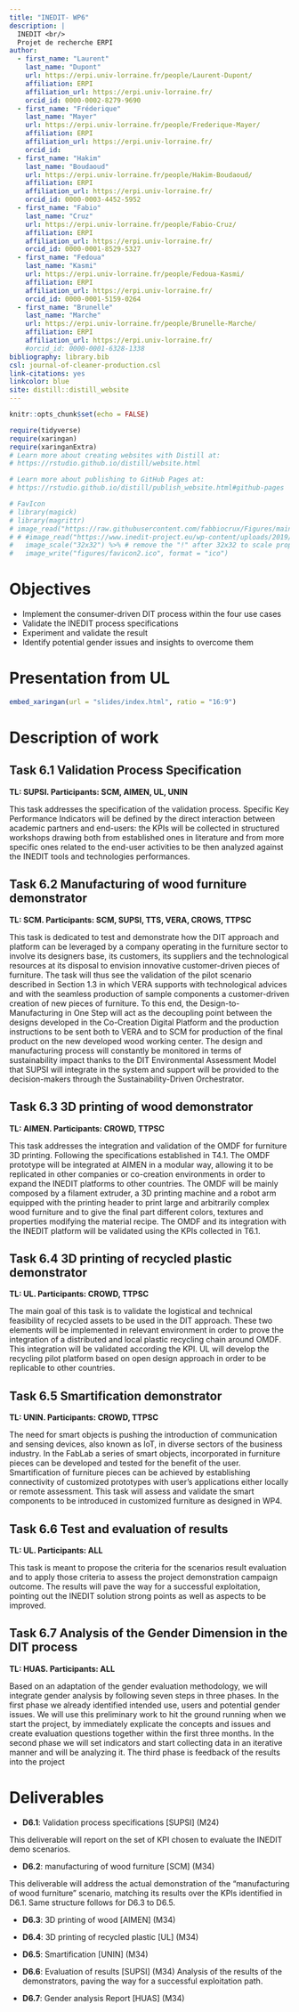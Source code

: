 ```yaml
---
title: "INEDIT- WP6"
description: |
  INEDIT <br/>
  Projet de recherche ERPI
author:
  - first_name: "Laurent"
    last_name: "Dupont"
    url: https://erpi.univ-lorraine.fr/people/Laurent-Dupont/
    affiliation: ERPI
    affiliation_url: https://erpi.univ-lorraine.fr/
    orcid_id: 0000-0002-8279-9690  
  - first_name: "Fréderique"
    last_name: "Mayer"
    url: https://erpi.univ-lorraine.fr/people/Frederique-Mayer/
    affiliation: ERPI
    affiliation_url: https://erpi.univ-lorraine.fr/
    orcid_id:     
  - first_name: "Hakim"
    last_name: "Boudaoud"
    url: https://erpi.univ-lorraine.fr/people/Hakim-Boudaoud/
    affiliation: ERPI
    affiliation_url: https://erpi.univ-lorraine.fr/
    orcid_id: 0000-0003-4452-5952
  - first_name: "Fabio"
    last_name: "Cruz"
    url: https://erpi.univ-lorraine.fr/people/Fabio-Cruz/
    affiliation: ERPI
    affiliation_url: https://erpi.univ-lorraine.fr/
    orcid_id: 0000-0001-8529-5327
  - first_name: "Fedoua"
    last_name: "Kasmi"
    url: https://erpi.univ-lorraine.fr/people/Fedoua-Kasmi/
    affiliation: ERPI
    affiliation_url: https://erpi.univ-lorraine.fr/
    orcid_id: 0000-0001-5159-0264
  - first_name: "Brunelle"
    last_name: "Marche"
    url: https://erpi.univ-lorraine.fr/people/Brunelle-Marche/
    affiliation: ERPI
    affiliation_url: https://erpi.univ-lorraine.fr/
    #orcid_id: 0000-0001-6328-1338
bibliography: library.bib
csl: journal-of-cleaner-production.csl
link-citations: yes
linkcolor: blue 
site: distill::distill_website
---
```


```r
knitr::opts_chunk$set(echo = FALSE)

require(tidyverse)
require(xaringan)
require(xaringanExtra)
# Learn more about creating websites with Distill at:
# https://rstudio.github.io/distill/website.html

# Learn more about publishing to GitHub Pages at:
# https://rstudio.github.io/distill/publish_website.html#github-pages

# FavIcon
# library(magick)
# library(magrittr)
# image_read("https://raw.githubusercontent.com/fabbiocrux/Figures/main/Inedit/Inedit-01.png") %>%
# # #image_read("https://www.inedit-project.eu/wp-content/uploads/2019/11/Inedit_main02.png") %>%
# 	image_scale("32x32") %>% # remove the "!" after 32x32 to scale proportionally
# 	image_write("figures/favicon2.ico", format = "ico")

```

# Objectives

-   Implement the consumer-driven DIT process within the four use cases
-   Validate the INEDIT process specifications
-   Experiment and validate the result
-   Identify potential gender issues and insights to overcome them

# Presentation from UL

```r

embed_xaringan(url = "slides/index.html", ratio = "16:9")

```

# Description of work

## Task 6.1 Validation Process Specification

**TL: SUPSI. Participants: SCM, AIMEN, UL, UNIN**

This task addresses the specification of the validation process. Specific Key Performance Indicators will be defined by the direct interaction between academic partners and end-users: the KPIs will be collected in structured workshops drawing both from established ones in literature and from more specific ones related to the end-user activities to be then analyzed against the INEDIT tools and technologies performances.

## Task 6.2 Manufacturing of wood furniture demonstrator

**TL: SCM. Participants: SCM, SUPSI, TTS, VERA, CROWS, TTPSC**

This task is dedicated to test and demonstrate how the DIT approach and platform can be leveraged by a company operating in the furniture sector to involve its designers base, its customers, its suppliers and the technological resources at its disposal to envision innovative customer-driven pieces of furniture. The task will thus see the validation of the pilot scenario described in Section 1.3 in which VERA supports with technological advices and with the seamless production of sample components a customer-driven creation of new pieces of furniture. To this end, the Design-to-Manufacturing in One Step will act as the decoupling point between the designs developed in the Co-Creation Digital Platform and the production instructions to be sent both to VERA and to SCM for production of the final product on the new developed wood working center. The design and manufacturing process will constantly be monitored in terms of sustainability impact thanks to the DIT Environmental Assessment Model that SUPSI will integrate in the system and support will be provided to the decision-makers through the Sustainability-Driven Orchestrator.

## Task 6.3 3D printing of wood demonstrator

**TL: AIMEN. Participants: CROWD, TTPSC**

This task addresses the integration and validation of the OMDF for furniture 3D printing. Following the specifications established in T4.1. The OMDF prototype will be integrated at AIMEN in a modular way, allowing it to be replicated in other companies or co-creation environments in order to expand the INEDIT platforms to other countries. The OMDF will be mainly composed by a filament extruder, a 3D printing machine and a robot arm equipped with the printing header to print large and arbitrarily complex wood furniture and to give the final part different colors, textures and properties modifying the material recipe. The OMDF and its integration with the INEDIT platform will be validated using the KPIs collected in T6.1.

## Task 6.4 3D printing of recycled plastic demonstrator

**TL: UL. Participants: CROWD, TTPSC**

The main goal of this task is to validate the logistical and technical feasibility of recycled assets to be used in the DIT approach. These two elements will be implemented in relevant environment in order to prove the integration of a distributed and local plastic recycling chain around OMDF. This integration will be validated according the KPI. UL will develop the recycling pilot platform based on open design approach in order to be replicable to other countries.

## Task 6.5 Smartification demonstrator

**TL: UNIN. Participants: CROWD, TTPSC**

The need for smart objects is pushing the introduction of communication and sensing devices, also known as IoT, in diverse sectors of the business industry. In the FabLab a series of smart objects, incorporated in furniture pieces can be developed and tested for the benefit of the user. Smartification of furniture pieces can be achieved by establishing connectivity of customized prototypes with user's applications either locally or remote assessment. This task will assess and validate the smart components to be introduced in customized furniture as designed in WP4.

## Task 6.6 Test and evaluation of results

**TL: UL. Participants: ALL**

This task is meant to propose the criteria for the scenarios result evaluation and to apply those criteria to assess the project demonstration campaign outcome. The results will pave the way for a successful exploitation, pointing out the INEDIT solution strong points as well as aspects to be improved.

## Task 6.7 Analysis of the Gender Dimension in the DIT process

**TL: HUAS. Participants: ALL**

Based on an adaptation of the gender evaluation methodology, we will integrate gender analysis by following seven steps in three phases. In the first phase we already identified intended use, users and potential gender issues. We will use this preliminary work to hit the ground running when we start the project, by immediately explicate the concepts and issues and create evaluation questions together within the first three months. In the second phase we will set indicators and start collecting data in an iterative manner and will be analyzing it. The third phase is feedback of the results into the project

# Deliverables

- **D6.1**: Validation process specifications [SUPSI] (M24)

This deliverable will report on the set of KPI chosen to evaluate the INEDIT demo scenarios.

- **D6.2**: manufacturing of wood furniture [SCM] (M34)

This deliverable will address the actual demonstration of the "manufacturing of wood furniture" scenario, matching its results over the KPIs identified in D6.1. Same structure follows for D6.3 to D6.5.

- **D6.3**: 3D printing of wood [AIMEN] (M34)

- **D6.4**: 3D printing of recycled plastic [UL] (M34)

- **D6.5**: Smartification [UNIN] (M34)

- **D6.6**: Evaluation of results [SUPSI] (M34) Analysis of the results of the demonstrators, paving the way for a successful exploitation path.

- **D6.7**: Gender analysis Report [HUAS] (M34)
